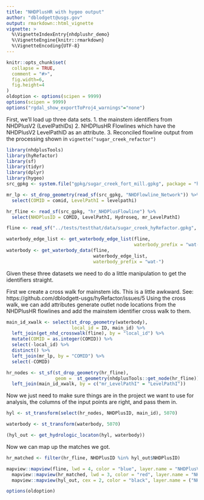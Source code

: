 ```yaml
---
title: "NHDPlusHR with hygeo output"
author: "dblodgett@usgs.gov"
output: rmarkdown::html_vignette
vignette: >
  %\VignetteIndexEntry{nhdplushr_demo}
  %\VignetteEngine{knitr::rmarkdown}
  %\VignetteEncoding{UTF-8}
---
```


```r
knitr::opts_chunk$set(
  collapse = TRUE,
  comment = "#>",
  fig.width=6,
  fig.height=4
)
oldoption <- options(scipen = 9999)
options(scipen = 9999)
options("rgdal_show_exportToProj4_warnings"="none")
```

First, we'll load up three data sets. 
1. the mainstem identifiers from NHDPlusV2 (LevelPathIDs)
2. NHDPlusHR Flowlines which have the NHDPlusV2 LevelPathID as an attribute.
3. Reconciled flowline output from the processing shown in `vignette("sugar_creek_refactor")`

```r
library(nhdplusTools)
library(hyRefactor)
library(sf)
library(tidyr)
library(dplyr)
library(hygeo)
src_gpkg <- system.file("gpkg/sugar_creek_fort_mill.gpkg", package = "hygeo")

mr_lp <- st_drop_geometry(read_sf(src_gpkg, "NHDFlowline_Network")) %>%
  select(COMID = comid, LevelPathI = levelpathi)

hr_fline <- read_sf(src_gpkg, "hr_NHDPlusFlowline") %>%
  select(NHDPlusID = COMID, LevelPathI, Hydroseq, mr_LevelPathI)

fline <- read_sf("../tests/testthat/data/sugar_creek_hyRefactor.gpkg", "reconcile")

waterbody_edge_list <- get_waterbody_edge_list(fline,
                                               waterbody_prefix = "wat-")
waterbody <- get_waterbody_data(fline,
                                waterbody_edge_list,
                                waterbody_prefix = "wat-")
```

Given these three datasets we need to do a little manipulation to get the identifiers straight. 

First we create a cross walk for mainstem ids. This is a little awkward. See: https://github.com/dblodgett-usgs/hyRefactor/issues/5 Using the cross walk, we can add attributes generate outlet node locations from the NHDPlusHR flowlines and add the mainstem identifier cross walk to them.
```r
main_id_xwalk <- select(st_drop_geometry(waterbody),
                        local_id = ID, main_id) %>%
  left_join(get_nhd_crosswalk(fline), by = "local_id") %>%
  mutate(COMID = as.integer(COMID)) %>%
  select(-local_id) %>%
  distinct() %>%
  left_join(mr_lp, by = "COMID") %>%
  select(-COMID)

hr_nodes <- st_sf(st_drop_geometry(hr_fline),
                  geom =  st_geometry(nhdplusTools::get_node(hr_fline))) %>%
  left_join(main_id_xwalk, by = c("mr_LevelPathI" = "LevelPathI"))
```

Now we just need to make sure things are in the project we want to use for analysis, the columns of the input points are right, and pass them in.
```r
hyl <- st_transform(select(hr_nodes, NHDPlusID, main_id), 5070)

waterbody <- st_transform(waterbody, 5070)

(hyl_out <- get_hydrologic_locaton(hyl, waterbody))
```

Now we can map up the matches we got.

```r
hr_matched <- filter(hr_fline, NHDPlusID %in% hyl_out$NHDPlusID)

mapview::mapview(fline, lwd = 4, color = "blue", layer.name = "NHDPlusV2") + 
  mapview::mapview(hr_matched, lwd = 3, color = "red", layer.name = "NHDPlusHR") +
  mapview::mapview(hyl_out, cex = 2, color = "black", layer.name = ("NHDPlusHR Outlets"))

```

```r
options(oldoption)
```
